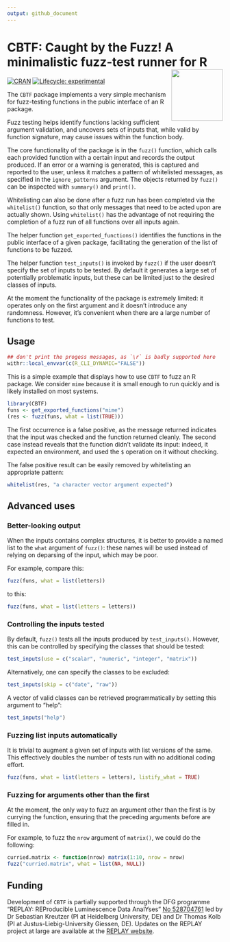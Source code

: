 ```yaml
---
output: github_document
---
```


# CBTF: Caught by the Fuzz! A minimalistic fuzz-test runner for R<a href="https://www.youtube.com/watch?v=uJ-mpul94eo"><img src="man/figures/logo.png" align="right" height="120" /></a>

<!-- badges: start -->
[![CRAN](https://www.r-pkg.org/badges/version/CBTF)](https://CRAN.R-project.org/package=CBTF)
[![Lifecycle: experimental](https://img.shields.io/badge/lifecycle-experimental-orange.svg)](https://lifecycle.r-lib.org/articles/stages.html#experimental)
<!-- badges: end -->

The `CBTF` package implements a very simple mechanism for fuzz-testing
functions in the public interface of an R package.

Fuzz testing helps identify functions lacking sufficient argument validation,
and uncovers sets of inputs that, while valid by function signature, may
cause issues within the function body.

The core functionality of the package is in the `fuzz()` function, which calls
each provided function with a certain input and records the output produced.
If an error or a warning is generated, this is captured and reported to the
user, unless it matches a pattern of whitelisted messages, as specified in
the `ignore_patterns` argument. The objects returned by `fuzz()` can be
inspected with `summary()` and `print()`.

Whitelisting can also be done after a fuzz run has been completed via the
`whitelist()` function, so that only messages that need to be acted upon are
actually shown. Using `whitelist()` has the advantage of not requiring the
completion of a fuzz run of all functions over all inputs again.

The helper function `get_exported_functions()` identifies the functions
in the public interface of a given package, facilitating the generation of
the list of functions to be fuzzed.

The helper function `test_inputs()` is invoked by `fuzz()` if the user doesn't
specify the set of inputs to be tested. By default it generates a large set of
potentially problematic inputs, but these can be limited just to the desired
classes of inputs.

At the moment the functionality of the package is extremely limited: it
operates only on the first argument and it doesn't introduce any randomness.
However, it's convenient when there are a large number of functions to test.

## Usage

```r
## don't print the progess messages, as `\r` is badly supported here
withr::local_envvar(c(R_CLI_DYNAMIC="FALSE"))
```

This is a simple example that displays how to use `CBTF` to fuzz an R package.
We consider `mime` because it is small enough to run quickly and is likely
installed on most systems.

```r
library(CBTF)
funs <- get_exported_functions("mime")
(res <- fuzz(funs, what = list(TRUE)))
```

The first occurrence is a false positive, as the message returned indicates
that the input was checked and the function returned cleanly. The second case
instead reveals that the function didn't validate its input: indeed, it
expected an environment, and used the `$` operation on it without checking.

The false positive result can be easily removed by whitelisting an appropriate
pattern:
```r
whitelist(res, "a character vector argument expected")
```

## Advanced uses

### Better-looking output

When the inputs contains complex structures, it is better to provide a named
list to the `what` argument of `fuzz()`: these names will be used instead of
relying on deparsing of the input, which may be poor.

For example, compare this:
```r
fuzz(funs, what = list(letters))
```
to this:
```r
fuzz(funs, what = list(letters = letters))
```

### Controlling the inputs tested

By default, `fuzz()` tests all the inputs produced by `test_inputs()`.
However, this can be controlled by specifying the classes that should be
tested:
```r
test_inputs(use = c("scalar", "numeric", "integer", "matrix"))
```

Alternatively, one can specify the classes to be excluded:
```r
test_inputs(skip = c("date", "raw"))
```

A vector of valid classes can be retrieved programmatically by setting this
argument to "help":
```r
test_inputs("help")
```

### Fuzzing list inputs automatically

It is trivial to augment a given set of inputs with list versions of the same.
This effectively doubles the number of tests run with no additional coding
effort.
```r
fuzz(funs, what = list(letters = letters), listify_what = TRUE)
```

### Fuzzing for arguments other than the first

At the moment, the only way to fuzz an argument other than the first is by
currying the function, ensuring that the preceding arguments before are
filled in.

For example, to fuzz the `nrow` argument of `matrix()`, we could do the
following:

```r
curried.matrix <- function(nrow) matrix(1:10, nrow = nrow)
fuzz("curried.matrix", what = list(NA, NULL))
```

## Funding

Development of `CBTF` is partially supported through the DFG programme
"REPLAY: REProducible Luminescence Data AnalYses"
[No 528704761](https://gepris.dfg.de/gepris/projekt/528704761?language=en)
led by Dr Sebastian Kreutzer (PI at Heidelberg University, DE) and Dr
Thomas Kolb (PI at Justus-Liebig-University Giessen, DE).
Updates on the REPLAY project at large are available at the
[REPLAY website](https://r-lum.github.io/REPLAY-website/).
